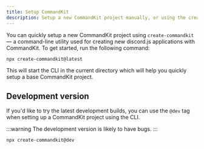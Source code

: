 ```yaml
---
title: Setup CommandKit
description: Setup a new CommandKit project manually, or using the create-commandkit CLI
---
```


You can quickly setup a new CommandKit project using `create-commandkit` — a command-line utility used for creating new discord.js applications with CommandKit. To get started, run the following command:

```bash npm2yarn
npx create-commandkit@latest
```

This will start the CLI in the current directory which will help you quickly setup a base CommandKit project.

## Development version

If you'd like to try the latest development builds, you can use the `@dev` tag when setting up a CommandKit project using the CLI.

:::warning
The development version is likely to have bugs.
:::

```bash npm2yarn
npx create-commandkit@dev
```
